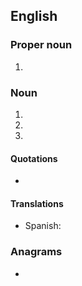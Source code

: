 {{also|cro|cró}}
==English==
{{wikipedia}}

===Proper noun===
{{en-proper-noun}}

# {{label|en|sports}} {{abbreviation of|en|Croatia}}

===Noun===
{{en-noun}}

# {{init of|en|w:Oscilloscope|Cathode-Ray Oscilloscope}}
# {{init of|en|w:Contract research organization}}
# {{init of|en|[[COMSEC]] [[responsible]] [[officer]]}}

====Quotations====
* {{seeCites|en}}

====Translations====
{{trans-top|Cathode-Ray Oscilloscope}}
{{trans-mid}}
{{trans-bottom}}

{{trans-top|Contract Research Organization}}
* Spanish: {{t|es|OIC|f}}
{{trans-mid}}
{{trans-bottom}}

{{trans-top|COMSEC Responsible Officer}}
{{trans-mid}}
{{trans-bottom}}

===Anagrams===
* {{anagrams|en|a=cor|COR|CoR|Cor.|OCR|ORC|R. O. C.|R.O.C.|ROC|RoC|cor|cor-|orc|roc}}